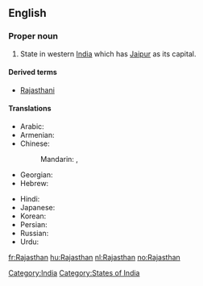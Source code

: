 ==English==
{{wikipedia}}

===Proper noun===
{{infl|en|proper noun}}

# State in western [[India]] which has [[Jaipur]] as its capital.

====Derived terms====
* [[Rajasthani]]

====Translations====
{{trans-top|The state of Rajasthan}}
* Arabic: {{t|ar|راجاستان|m|tr=rajastaan}}
* Armenian: {{t|hy|Ռաջաստան|tr=Raǰastan}}
* Chinese:
*: Mandarin: {{t|cmn|拉賈斯坦邦|sc=Hani}},  {{t|cmn|拉贾斯坦邦|tr=Lājiǎsītǎn-bāng|sc=Hani}}
* Georgian: {{t|ka|რაჯასტანი|sc=Geor|xs=Georgian}}
* Hebrew: {{t|he|ראג'סטאן}}
{{trans-mid}}
* Hindi: {{t|hi|राजस्थान|tr=rājasthān|xs=Hindi}}
* Japanese: {{t|ja|ラージャスターン|tr=Rājasutān}}
* Korean: {{t|ko|라자스탄|tr=Rajaseutan}}
* Persian: {{t|fa|راجستان|xs=Persian}}
* Russian: {{t|ru|Раджастхан|m|tr=Radžastxán}}
* Urdu: {{t|ur|راجستھان|xs=Urdu}}
{{trans-bottom}}

[[Category:India]]
[[Category:States of India]]

[[fr:Rajasthan]]
[[hu:Rajasthan]]
[[nl:Rajasthan]]
[[no:Rajasthan]]